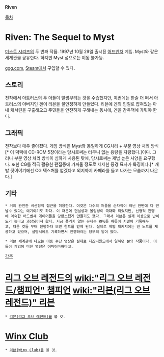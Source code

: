 '''Riven'''

[[목차]]
= Riven: The Sequel to Myst =
[[미스트 시리즈]]의 두 번째 작품. 1997년 10월 29일 출시된 [[어드벤처]] 게임. Myst와 같은 세계관을 공유한다. 하지만 Myst 섬으로는 이동 불가능.

[[gog.com]], [[Steam]]에서 구입할 수 있다.

== 스토리 ==
전작에서 아트러스의 두 아들이 말썽부리는 것을 수습했지만, 이번에는 한술 더 떠서 아트러스의 아버지인 겐이 리븐을 불안정하게 만들었다. 리븐에 겐의 인질로 잡혀있는 아내 캐서린을 구출해오고 주민들을 안전하게 구해내는 동시에, 겐을 감옥책에 가둬야 한다. 

== 그래픽 ==
전작보다 매우 좋아졌다. 게임 방식은 Myst와 동일하게 CG처리 + 부분 영상 처리 방식[* 이 덕택에 CD-ROM 5장이라는 당시로써는 터무니 없는 용량을 자랑했다.]이다. 그러나 부분 영상 처리 방식이 심하게 사용된 탓에, 당시로써는 제법 높은 사양을 요구했다. 또한 CG를 적극 활용한 편집증에 가까울 정도로 세세한 풍경 묘사가 특징이다.[* 개발 뒷이야기에선 CG 텍스쳐를 얻겠다고 외지까지 카메라를 들고 나가는 모습까지 나온다.]

== 기타 ==
 * 거의 완전한 비선형적 접근을 허용한다. 이것은 다수의 퍼즐을 순차적이 아닌 한번에 다 만날수 있다는 얘기이기도 하다. 이 때문에 현실성과 몰입성이 극대화 되었지만, 선형적 진행에 익숙한 어드벤쳐 게이머들을 당황스럽게 만들기도 했다. 그래서 리븐은 실제 이상으로 난이도가 높다고 과장되어져 왔다. 지금 풀리지 않는 문제는 RPG를 하듯이 저널에 기록해두고, 다른 것들 부터 진행하다 보면 힌트를 얻게 된다. 실제로 게임 패키지에는 빈 노트를 제공하고 있으며, 설명서에도 기록하면서 진행하라는 당부의 말이 있다.

 * 리븐 세계관에 나오는 이동 수단 영상은 실제로 디즈니월드에서 일하던 분의 작품이다. 이들이 게임에 미친 영향은 어마어마하다고. 

[[각주]]

= [[리그 오브 레전드]]의 [[wiki:"리그 오브 레전드/챔피언" 챔피언]] [[wiki:"리븐(리그 오브 레전드)" 리븐]] =
 * [[리븐(리그 오브 레전드)]]를 볼 것.

= [[Winx Club]] =
 * [[리븐(Winx Club)]]을 볼 것.
